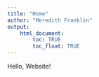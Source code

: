 ```yaml
---
title: "Home"
author: "Meredith Franklin"
output: 
    html_document:
        toc: TRUE
        toc_float: TRUE
---
```


Hello, Website!
